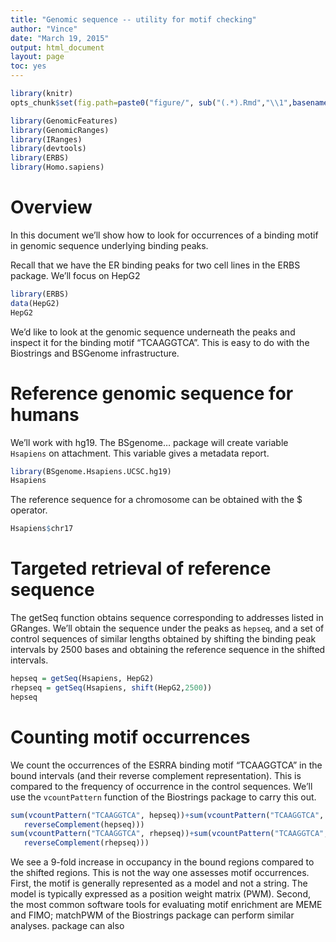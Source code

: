 ```yaml
---
title: "Genomic sequence -- utility for motif checking"
author: "Vince"
date: "March 19, 2015"
output: html_document
layout: page
toc: yes
---
```


```r
library(knitr)
opts_chunk$set(fig.path=paste0("figure/", sub("(.*).Rmd","\\1",basename(knitr:::knit_concord$get('infile'))), "-"))
```

```r
library(GenomicFeatures)
library(GenomicRanges)
library(IRanges)
library(devtools)
library(ERBS)
library(Homo.sapiens)
```

# Overview

In this document we'll show how to look for occurrences
of a binding motif in genomic sequence underlying binding peaks.

Recall that we have the ER binding peaks for two cell
lines in the ERBS package.  We'll focus on HepG2

```r
library(ERBS)
data(HepG2)
HepG2
```

We'd like to look at the genomic sequence underneath the peaks
and inspect it for the binding motif "TCAAGGTCA".  This is
easy to do with the Biostrings and BSGenome infrastructure.

# Reference genomic sequence for humans

We'll work with hg19.  The BSgenome... package will
create variable `Hsapiens` on attachment.
This variable gives a metadata report.

```r
library(BSgenome.Hsapiens.UCSC.hg19)
Hsapiens
```

The reference sequence for a chromosome can be obtained
with the $ operator.

```r
Hsapiens$chr17
```

# Targeted retrieval of reference sequence

The getSeq function obtains sequence
corresponding to addresses listed in GRanges.
We'll obtain the sequence under the peaks as
`hepseq`, and a set of control sequences of similar
lengths obtained by shifting the binding peak intervals
by 2500 bases and obtaining the reference sequence in the
shifted intervals.

```r
hepseq = getSeq(Hsapiens, HepG2)
rhepseq = getSeq(Hsapiens, shift(HepG2,2500))
hepseq
```

# Counting motif occurrences

We count the occurrences of the ESRRA
binding motif
"TCAAGGTCA" in the bound intervals (and their reverse complement
representation).  This is compared to the frequency of occurrence in the
control sequences.  We'll use the `vcountPattern` function of the
Biostrings package to carry this out.

```r
sum(vcountPattern("TCAAGGTCA", hepseq))+sum(vcountPattern("TCAAGGTCA", 
   reverseComplement(hepseq)))
sum(vcountPattern("TCAAGGTCA", rhepseq))+sum(vcountPattern("TCAAGGTCA", 
   reverseComplement(rhepseq)))
```

We see a 9-fold increase in occupancy in the bound regions compared
to the shifted regions.  This is not the way one assesses motif occurrences.
First, the motif is generally represented as a model and not a string.
The model is typically expressed as a position weight matrix (PWM).
Second, the most common software tools for evaluating motif enrichment are
MEME and FIMO; matchPWM of the Biostrings package can perform similar analyses.
package can also 
